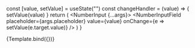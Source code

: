 
<Meta title="atoms/Input" component={NumberInput} />

  const [value, setValue] = useState("")
  const changeHandler = (value) => {
    setValue(value)
  }
  return (
    <NumberInput {...args}>
      <NumberInputField placeholder={args.placeholder} value={value} onChange={e => setValue(e.target.value)} />
    </NumberInput>
  )
}

<Canvas>
  <Story
    name="NumberInput"
    argTypes={argTypes}
    args={{
      placeholder: "100",
    }}
  >
    {Template.bind({})}
  </Story>
</Canvas>
